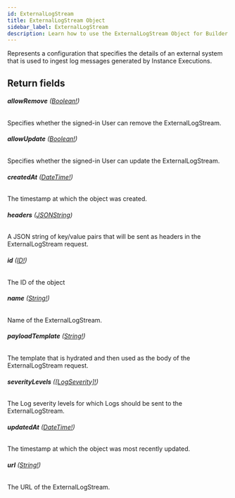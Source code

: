 ```yaml
---
id: ExternalLogStream
title: ExternalLogStream Object
sidebar_label: ExternalLogStream
description: Learn how to use the ExternalLogStream Object for Builder's API.
---
```


Represents a configuration that specifies the details of an external system
that is used to ingest log messages generated by Instance Executions.

## Return fields

###### <b>allowRemove</b> ([Boolean!](/composer/builder/api/schema/scalar/Boolean.mdx))

Specifies whether the signed-in User can remove the ExternalLogStream.

###### <b>allowUpdate</b> ([Boolean!](/composer/builder/api/schema/scalar/Boolean.mdx))

Specifies whether the signed-in User can update the ExternalLogStream.

###### <b>createdAt</b> ([DateTime!](/composer/builder/api/schema/scalar/DateTime.mdx))

The timestamp at which the object was created.

###### <b>headers</b> ([JSONString](/composer/builder/api/schema/scalar/JSONString.mdx))

A JSON string of key/value pairs that will be sent as headers in the ExternalLogStream request.

###### <b>id</b> ([ID!](/composer/builder/api/schema/scalar/ID.mdx))

The ID of the object

###### <b>name</b> ([String!](/composer/builder/api/schema/scalar/String.mdx))

Name of the ExternalLogStream.

###### <b>payloadTemplate</b> ([String!](/composer/builder/api/schema/scalar/String.mdx))

The template that is hydrated and then used as the body of the ExternalLogStream request.

###### <b>severityLevels</b> ([[LogSeverity]!](/composer/builder/api/schema/object/LogSeverity.mdx))

The Log severity levels for which Logs should be sent to the ExternalLogStream.

###### <b>updatedAt</b> ([DateTime!](/composer/builder/api/schema/scalar/DateTime.mdx))

The timestamp at which the object was most recently updated.

###### <b>url</b> ([String!](/composer/builder/api/schema/scalar/String.mdx))

The URL of the ExternalLogStream.
